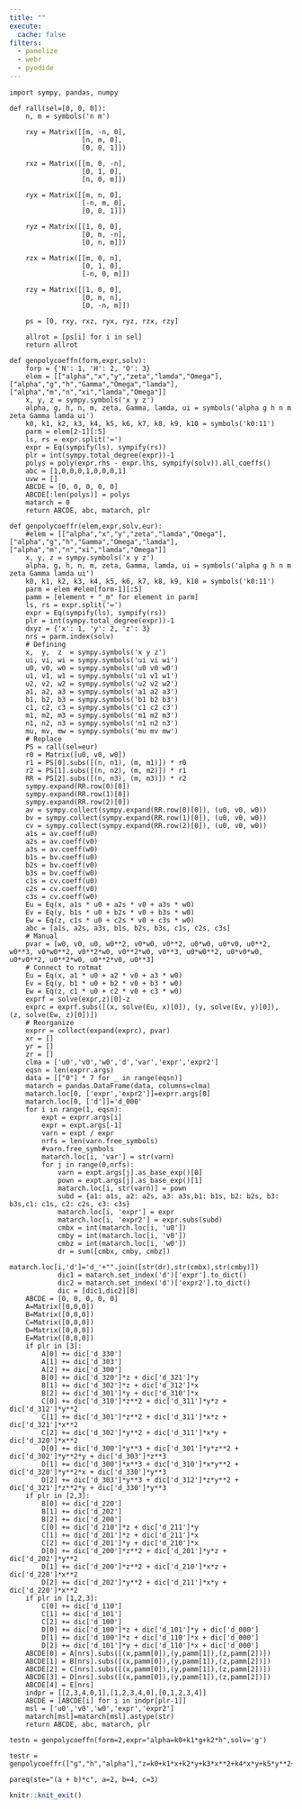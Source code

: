 ```yaml
---
title: ""
execute: 
  cache: false
filters:
  - panelize
  - webr
  - pyodide
---
```


```pyodide-python
import sympy, pandas, numpy
```

```pyodide-python
def rall(sel=[0, 0, 0]):
    n, m = symbols('n m')
    
    rxy = Matrix([[m, -n, 0], 
                  [n, m, 0],
                  [0, 0, 1]])
    
    rxz = Matrix([[m, 0, -n], 
                  [0, 1, 0],
                  [n, 0, m]])
    
    ryx = Matrix([[m, n, 0], 
                  [-n, m, 0],
                  [0, 0, 1]])
    
    ryz = Matrix([[1, 0, 0], 
                  [0, m, -n],
                  [0, n, m]])
    
    rzx = Matrix([[m, 0, n], 
                  [0, 1, 0],
                  [-n, 0, m]])
    
    rzy = Matrix([[1, 0, 0], 
                  [0, m, n],
                  [0, -n, m]])
    
    ps = [0, rxy, rxz, ryx, ryz, rzx, rzy]
    
    allrot = [ps[i] for i in sel]
    return allrot
```

```pyodide-python
def genpolycoeffn(form,expr,solv):
    forp = {'N': 1, 'H': 2, 'O': 3}
    elem = [["alpha","x","y","zeta","lamda","Omega"], ["alpha","g","h","Gamma","Omega","lamda"], ["alpha","m","n","xi","lamda","Omega"]]
    x, y, z = sympy.symbols('x y z')
    alpha, g, h, n, m, zeta, Gamma, lamda, ui = symbols('alpha g h n m zeta Gamma lamda ui')
    k0, k1, k2, k3, k4, k5, k6, k7, k8, k9, k10 = symbols('k0:11')
    parm = elem[2-1][:5]
    ls, rs = expr.split('=')
    expr = Eq(sympify(ls), sympify(rs))
    plr = int(sympy.total_degree(expr))-1
    polys = poly(expr.rhs - expr.lhs, sympify(solv)).all_coeffs()
    abc = [1,0,0,0,1,0,0,0,1]
    uvw = []
    ABCDE = [0, 0, 0, 0, 0]
    ABCDE[:len(polys)] = polys
    matarch = 0
    return ABCDE, abc, matarch, plr
```

```pyodide-python
def genpolycoeffr(elem,expr,solv,eur):
    #elem = [["alpha","x","y","zeta","lamda","Omega"], ["alpha","g","h","Gamma","Omega","lamda"], ["alpha","m","n","xi","lamda","Omega"]]
    x, y, z = sympy.symbols('x y z')
    alpha, g, h, n, m, zeta, Gamma, lamda, ui = symbols('alpha g h n m zeta Gamma lamda ui')
    k0, k1, k2, k3, k4, k5, k6, k7, k8, k9, k10 = symbols('k0:11')
    parm = elem #elem[form-1][:5]
    pamm = [element + "_m" for element in parm]
    ls, rs = expr.split('=')
    expr = Eq(sympify(ls), sympify(rs))
    plr = int(sympy.total_degree(expr))-1
    dxyz = {'x': 1, 'y': 2, 'z': 3}
    nrs = parm.index(solv)
    # Defining
    x,  y,  z  = sympy.symbols('x y z')
    ui, vi, wi = sympy.symbols('ui vi wi')
    u0, v0, w0 = sympy.symbols('u0 v0 w0')
    u1, v1, w1 = sympy.symbols('u1 v1 w1')
    u2, v2, w2 = sympy.symbols('u2 v2 w2')
    a1, a2, a3 = sympy.symbols('a1 a2 a3')
    b1, b2, b3 = sympy.symbols('b1 b2 b3')
    c1, c2, c3 = sympy.symbols('c1 c2 c3')
    m1, m2, m3 = sympy.symbols('m1 m2 m3')
    n1, n2, n3 = sympy.symbols('n1 n2 n3')
    mu, mv, mw = sympy.symbols('mu mv mw')
    # Replace
    PS = rall(sel=eur)
    r0 = Matrix([u0, v0, w0])
    r1 = PS[0].subs([(n, n1), (m, m1)]) * r0
    r2 = PS[1].subs([(n, n2), (m, m2)]) * r1
    RR = PS[2].subs([(n, n3), (m, m3)]) * r2
    sympy.expand(RR.row(0)[0])
    sympy.expand(RR.row(1)[0])
    sympy.expand(RR.row(2)[0])
    av = sympy.collect(sympy.expand(RR.row(0)[0]), (u0, v0, w0))
    bv = sympy.collect(sympy.expand(RR.row(1)[0]), (u0, v0, w0))
    cv = sympy.collect(sympy.expand(RR.row(2)[0]), (u0, v0, w0))
    a1s = av.coeff(u0)
    a2s = av.coeff(v0)
    a3s = av.coeff(w0)
    b1s = bv.coeff(u0)
    b2s = bv.coeff(v0)
    b3s = bv.coeff(w0)
    c1s = cv.coeff(u0)
    c2s = cv.coeff(v0)
    c3s = cv.coeff(w0)
    Eu = Eq(x, a1s * u0 + a2s * v0 + a3s * w0)
    Ev = Eq(y, b1s * u0 + b2s * v0 + b3s * w0)
    Ew = Eq(z, c1s * u0 + c2s * v0 + c3s * w0)
    abc = [a1s, a2s, a3s, b1s, b2s, b3s, c1s, c2s, c3s]
    # Manual
    pvar = [w0, v0, u0, w0**2, v0*w0, v0**2, u0*w0, u0*v0, u0**2, w0**3, v0*w0**2, v0**2*w0, v0**2*w0, v0**3, u0*w0**2, u0*v0*w0, u0*v0**2, u0**2*w0, u0**2*v0, u0**3]
    # Connect to rotmat
    Eu = Eq(x, a1 * u0 + a2 * v0 + a3 * w0)
    Ev = Eq(y, b1 * u0 + b2 * v0 + b3 * w0)
    Ew = Eq(z, c1 * u0 + c2 * v0 + c3 * w0)
    exprf = solve(expr,z)[0]-z
    exprc = exprf.subs([(x, solve(Eu, x)[0]), (y, solve(Ev, y)[0]), (z, solve(Ew, z)[0])])
    # Reorganize
    exprr = collect(expand(exprc), pvar)
    xr = [] 
    yr = []
    zr = []
    clma = ['u0','v0','w0','d','var','expr','expr2']
    eqsn = len(exprr.args)
    data = [["0"] * 7 for _ in range(eqsn)]
    matarch = pandas.DataFrame(data, columns=clma)
    matarch.loc[0, ['expr','expr2']]=exprr.args[0]
    matarch.loc[0, ['d']]='d_000'
    for i in range(1, eqsn):
        expt = exprr.args[i]
        expr = expt.args[-1]
        varn = expt / expr
        nrfs = len(varn.free_symbols)
        #varn.free_symbols
        matarch.loc[i, 'var'] = str(varn)
        for j in range(0,nrfs):
            varn = expt.args[j].as_base_exp()[0]
            pown = expt.args[j].as_base_exp()[1]
            matarch.loc[i, str(varn)] = pown
            subd = {a1: a1s, a2: a2s, a3: a3s,b1: b1s, b2: b2s, b3: b3s,c1: c1s, c2: c2s, c3: c3s}
            matarch.loc[i, 'expr'] = expr
            matarch.loc[i, 'expr2'] = expr.subs(subd) 
            cmbx = int(matarch.loc[i, 'u0'])
            cmby = int(matarch.loc[i, 'v0'])
            cmbz = int(matarch.loc[i, 'w0'])
            dr = sum([cmbx, cmby, cmbz])
            matarch.loc[i,'d']='d_'+"".join([str(dr),str(cmbx),str(cmby)])
            dic1 = matarch.set_index('d')['expr'].to_dict()
            dic2 = matarch.set_index('d')['expr2'].to_dict()
            dic = [dic1,dic2][0]
    ABCDE = [0, 0, 0, 0, 0]
    A=Matrix([0,0,0])
    B=Matrix([0,0,0])
    C=Matrix([0,0,0])
    D=Matrix([0,0,0])
    E=Matrix([0,0,0])
    if plr in [3]:
        A[0] += dic['d_330']
        A[1] += dic['d_303']
        A[2] += dic['d_300']
        B[0] += dic['d_320']*z + dic['d_321']*y
        B[1] += dic['d_302']*z + dic['d_312']*x
        B[2] += dic['d_301']*y + dic['d_310']*x
        C[0] += dic['d_310']*z**2 + dic['d_311']*y*z + dic['d_312']*y**2
        C[1] += dic['d_301']*z**2 + dic['d_311']*x*z + dic['d_321']*x**2
        C[2] += dic['d_302']*y**2 + dic['d_311']*x*y + dic['d_320']*x**2
        D[0] += dic['d_300']*y**3 + dic['d_301']*y*z**2 + dic['d_302']*y**2*y + dic['d_303']*z**3
        D[1] += dic['d_300']*x**3 + dic['d_310']*x*y**2 + dic['d_320']*y**2*x + dic['d_330']*y**3
        D[2] += dic['d_303']*y**3 + dic['d_312']*z*y**2 + dic['d_321']*z**2*y + dic['d_330']*y**3
    if plr in [2,3]:
        B[0] += dic['d_220']
        B[1] += dic['d_202']
        B[2] += dic['d_200']
        C[0] += dic['d_210']*z + dic['d_211']*y
        C[1] += dic['d_201']*z + dic['d_211']*x
        C[2] += dic['d_201']*y + dic['d_210']*x
        D[0] += dic['d_200']*z**2 + dic['d_201']*y*z + dic['d_202']*y**2
        D[1] += dic['d_200']*z**2 + dic['d_210']*x*z + dic['d_220']*x**2
        D[2] += dic['d_202']*y**2 + dic['d_211']*x*y + dic['d_220']*x**2
    if plr in [1,2,3]:
        C[0] += dic['d_110']
        C[1] += dic['d_101']
        C[2] += dic['d_100']
        D[0] += dic['d_100']*z + dic['d_101']*y + dic['d_000']
        D[1] += dic['d_100']*z + dic['d_110']*x + dic['d_000']
        D[2] += dic['d_101']*y + dic['d_110']*x + dic['d_000']
    ABCDE[0] = A[nrs].subs([(x,pamm[0]),(y,pamm[1]),(z,pamm[2])])
    ABCDE[1] = B[nrs].subs([(x,pamm[0]),(y,pamm[1]),(z,pamm[2])])
    ABCDE[2] = C[nrs].subs([(x,pamm[0]),(y,pamm[1]),(z,pamm[2])])
    ABCDE[3] = D[nrs].subs([(x,pamm[0]),(y,pamm[1]),(z,pamm[2])])
    ABCDE[4] = E[nrs]
    indpr = [[2,3,4,0,1],[1,2,3,4,0],[0,1,2,3,4]]
    ABCDE = [ABCDE[i] for i in indpr[plr-1]]
    msl = ['u0','v0','w0','expr','expr2']
    matarch[msl]=matarch[msl].astype(str)
    return ABCDE, abc, matarch, plr
```

```pyodide-python
testn = genpolycoeffn(form=2,expr="alpha=k0+k1*g+k2*h",solv='g')
```

```pyodide-python
testr = genpolycoeffr(["g","h","alpha"],"z=k0+k1*x+k2*y+k3*x**2+k4*x*y+k5*y**2+k6*x**3+k7*x**2*y+k8*y**2*x+k9*y**3",'alpha')
```

```pyodide-python
pareq(ste="(a + b)*c", a=2, b=4, c=3)
```

```r
knitr::knit_exit()
```



